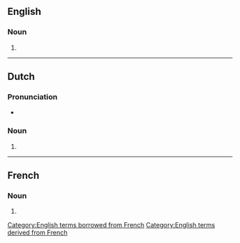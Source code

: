 {{also|facades}}
==English==

===Noun===
{{head|en|noun form}}

# {{plural of|en|façade}}

[[Category:English terms borrowed from French]]
[[Category:English terms derived from French]]

----

==Dutch==

===Pronunciation===
* {{audio|nl|Nl-façades.ogg|Audio}}

===Noun===
{{head|nl|noun plural form}}

# {{plural of|nl|façade}}

----

==French==

===Noun===
{{head|fr|noun form|g=f}}

# {{plural of|fr|façade}}